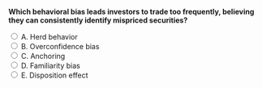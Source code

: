 ::: {.question-block}

<form onsubmit="event.preventDefault(); checkAnswer('module5_mcq_q22')" data-correct-answer="B">
<strong style="display: block;">Which behavioral bias leads investors to trade too frequently, believing they can consistently identify mispriced securities?</strong>

<label><input type="radio" name="module5_mcq_q22" value="A"> A. Herd behavior</label><br>
<label><input type="radio" name="module5_mcq_q22" value="B"> B. Overconfidence bias</label><br>
<label><input type="radio" name="module5_mcq_q22" value="C"> C. Anchoring</label><br>
<label><input type="radio" name="module5_mcq_q22" value="D"> D. Familiarity bias</label><br>
<label><input type="radio" name="module5_mcq_q22" value="E"> E. Disposition effect</label><br>
</form>

<div id="feedback-module5_mcq_q22" class="feedback" data-status="" style="display:none;">
✅ Correct: B. Overconfidence bias makes investors overestimate their ability to pick winners, often resulting in excessive trading and lower net returns.
</div>

:::
